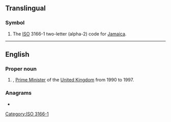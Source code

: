 {{also|jm|.jm}}
==Translingual==

===Symbol===
{{head|mul|symbol}}

# The [[ISO]] 3166-1 two-letter (alpha-2) code for [[Jamaica]].

[[Category:ISO 3166-1]]

----

==English==

===Proper noun===
{{en-proper noun}}

# {{lb|en|UK|politics|slang}} {{initialism of|w:John Major|John Major|lang=en|nodot=1}}, [[Prime Minister]] of the [[United Kingdom]] from 1990 to 1997.

{{topics|en|Individuals}}

===Anagrams===
* {{anagrams|en|a=jm|MJ}}